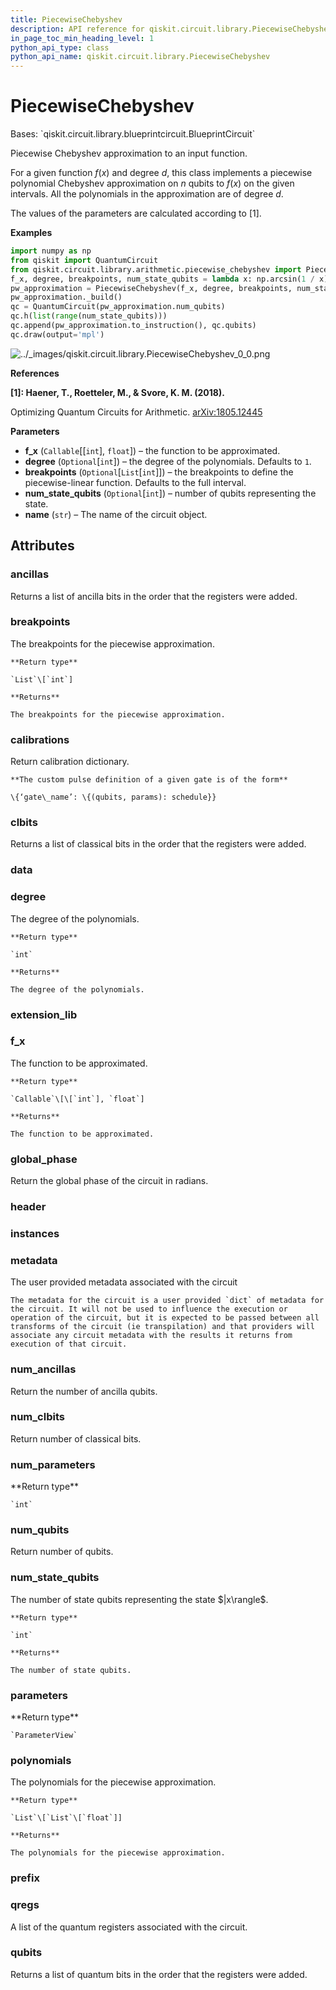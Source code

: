 ```yaml
---
title: PiecewiseChebyshev
description: API reference for qiskit.circuit.library.PiecewiseChebyshev
in_page_toc_min_heading_level: 1
python_api_type: class
python_api_name: qiskit.circuit.library.PiecewiseChebyshev
---
```


# PiecewiseChebyshev

<Class id="qiskit.circuit.library.PiecewiseChebyshev" isDedicatedPage={true} github="https://github.com/qiskit/qiskit/tree/stable/0.18/qiskit/circuit/library/arithmetic/piecewise_chebyshev.py" signature="PiecewiseChebyshev(f_x, degree=None, breakpoints=None, num_state_qubits=None, name='pw_cheb')" modifiers="class">
  Bases: `qiskit.circuit.library.blueprintcircuit.BlueprintCircuit`

  Piecewise Chebyshev approximation to an input function.

  For a given function $f(x)$ and degree $d$, this class implements a piecewise polynomial Chebyshev approximation on $n$ qubits to $f(x)$ on the given intervals. All the polynomials in the approximation are of degree $d$.

  The values of the parameters are calculated according to \[1].

  **Examples**

  ```python
  import numpy as np
  from qiskit import QuantumCircuit
  from qiskit.circuit.library.arithmetic.piecewise_chebyshev import PiecewiseChebyshev
  f_x, degree, breakpoints, num_state_qubits = lambda x: np.arcsin(1 / x), 2, [2, 4], 2
  pw_approximation = PiecewiseChebyshev(f_x, degree, breakpoints, num_state_qubits)
  pw_approximation._build()
  qc = QuantumCircuit(pw_approximation.num_qubits)
  qc.h(list(range(num_state_qubits)))
  qc.append(pw_approximation.to_instruction(), qc.qubits)
  qc.draw(output='mpl')
  ```

  ![../\_images/qiskit.circuit.library.PiecewiseChebyshev\_0\_0.png](/images/api/qiskit/0.31/qiskit.circuit.library.PiecewiseChebyshev_0_0.png)

  **References**

  **\[1]: Haener, T., Roetteler, M., & Svore, K. M. (2018).**

  Optimizing Quantum Circuits for Arithmetic. [arXiv:1805.12445](http://arxiv.org/abs/1805.12445)

  **Parameters**

  *   **f\_x** (`Callable`\[\[`int`], `float`]) – the function to be approximated.
  *   **degree** (`Optional`\[`int`]) – the degree of the polynomials. Defaults to `1`.
  *   **breakpoints** (`Optional`\[`List`\[`int`]]) – the breakpoints to define the piecewise-linear function. Defaults to the full interval.
  *   **num\_state\_qubits** (`Optional`\[`int`]) – number of qubits representing the state.
  *   **name** (`str`) – The name of the circuit object.

  ## Attributes

  ### ancillas

  <Attribute id="qiskit.circuit.library.PiecewiseChebyshev.ancillas">
    Returns a list of ancilla bits in the order that the registers were added.
  </Attribute>

  ### breakpoints

  <Attribute id="qiskit.circuit.library.PiecewiseChebyshev.breakpoints">
    The breakpoints for the piecewise approximation.

    **Return type**

    `List`\[`int`]

    **Returns**

    The breakpoints for the piecewise approximation.
  </Attribute>

  ### calibrations

  <Attribute id="qiskit.circuit.library.PiecewiseChebyshev.calibrations">
    Return calibration dictionary.

    **The custom pulse definition of a given gate is of the form**

    \{‘gate\_name’: \{(qubits, params): schedule}}
  </Attribute>

  ### clbits

  <Attribute id="qiskit.circuit.library.PiecewiseChebyshev.clbits">
    Returns a list of classical bits in the order that the registers were added.
  </Attribute>

  ### data

  <Attribute id="qiskit.circuit.library.PiecewiseChebyshev.data" />

  ### degree

  <Attribute id="qiskit.circuit.library.PiecewiseChebyshev.degree">
    The degree of the polynomials.

    **Return type**

    `int`

    **Returns**

    The degree of the polynomials.
  </Attribute>

  ### extension\_lib

  <Attribute id="qiskit.circuit.library.PiecewiseChebyshev.extension_lib" attributeValue="'include &#x22;qelib1.inc&#x22;;'" />

  ### f\_x

  <Attribute id="qiskit.circuit.library.PiecewiseChebyshev.f_x">
    The function to be approximated.

    **Return type**

    `Callable`\[\[`int`], `float`]

    **Returns**

    The function to be approximated.
  </Attribute>

  ### global\_phase

  <Attribute id="qiskit.circuit.library.PiecewiseChebyshev.global_phase">
    Return the global phase of the circuit in radians.
  </Attribute>

  ### header

  <Attribute id="qiskit.circuit.library.PiecewiseChebyshev.header" attributeValue="'OPENQASM 2.0;'" />

  ### instances

  <Attribute id="qiskit.circuit.library.PiecewiseChebyshev.instances" attributeValue="16" />

  ### metadata

  <Attribute id="qiskit.circuit.library.PiecewiseChebyshev.metadata">
    The user provided metadata associated with the circuit

    The metadata for the circuit is a user provided `dict` of metadata for the circuit. It will not be used to influence the execution or operation of the circuit, but it is expected to be passed between all transforms of the circuit (ie transpilation) and that providers will associate any circuit metadata with the results it returns from execution of that circuit.
  </Attribute>

  ### num\_ancillas

  <Attribute id="qiskit.circuit.library.PiecewiseChebyshev.num_ancillas">
    Return the number of ancilla qubits.
  </Attribute>

  ### num\_clbits

  <Attribute id="qiskit.circuit.library.PiecewiseChebyshev.num_clbits">
    Return number of classical bits.
  </Attribute>

  ### num\_parameters

  <Attribute id="qiskit.circuit.library.PiecewiseChebyshev.num_parameters">
    **Return type**

    `int`
  </Attribute>

  ### num\_qubits

  <Attribute id="qiskit.circuit.library.PiecewiseChebyshev.num_qubits">
    Return number of qubits.
  </Attribute>

  ### num\_state\_qubits

  <Attribute id="qiskit.circuit.library.PiecewiseChebyshev.num_state_qubits">
    The number of state qubits representing the state $|x\rangle$.

    **Return type**

    `int`

    **Returns**

    The number of state qubits.
  </Attribute>

  ### parameters

  <Attribute id="qiskit.circuit.library.PiecewiseChebyshev.parameters">
    **Return type**

    `ParameterView`
  </Attribute>

  ### polynomials

  <Attribute id="qiskit.circuit.library.PiecewiseChebyshev.polynomials">
    The polynomials for the piecewise approximation.

    **Return type**

    `List`\[`List`\[`float`]]

    **Returns**

    The polynomials for the piecewise approximation.
  </Attribute>

  ### prefix

  <Attribute id="qiskit.circuit.library.PiecewiseChebyshev.prefix" attributeValue="'circuit'" />

  ### qregs

  <Attribute id="qiskit.circuit.library.PiecewiseChebyshev.qregs">
    A list of the quantum registers associated with the circuit.
  </Attribute>

  ### qubits

  <Attribute id="qiskit.circuit.library.PiecewiseChebyshev.qubits">
    Returns a list of quantum bits in the order that the registers were added.
  </Attribute>
</Class>

